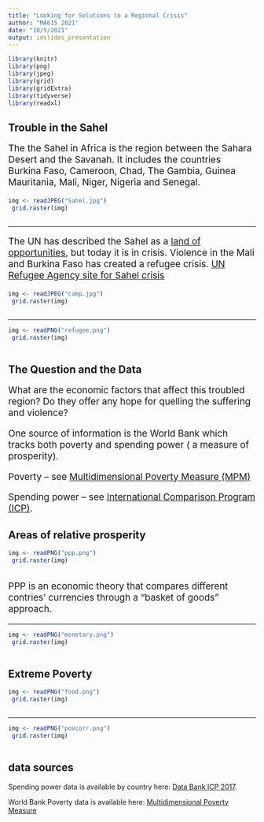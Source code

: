 ```yaml
---
title: "Looking for Solutions to a Regional Crisis"
author: "MA615 2021"
date: "10/5/2021"
output: ioslides_presentation
---
```


```r
library(knitr)
library(png)
library(jpeg)
library(grid)
library(gridExtra)
library(tidyverse)
library(readxl)
```

## Trouble in the Sahel

<div style="font-size: 14pt">
The the Sahel in Africa is the region between the Sahara Desert and the Savanah. 
It includes the countries Burkina Faso, Cameroon, Chad, The Gambia, Guinea Mauritania, Mali, Niger, Nigeria and Senegal.
</div>

```r


img <- readJPEG("Sahel.jpg")
 grid.raster(img)
 
```


-----

<div style="font-size: 14pt">
The UN has described the Sahel as a
[land of opportunities](https://www.un.org/africarenewal/sahel), but today it is in crisis.  Violence in the Mali and Burkina Faso has created a refugee crisis.
[UN Refugee Agency site for Sahel crisis](https://data2.unhcr.org/en/situations/sahelcrisis)
</div>

```r
img <- readJPEG("camp.jpg")
 grid.raster(img)
 
```

-----


```r
img <- readPNG("refugee.png")
 grid.raster(img)
 
```





## The Question and the Data

<div style="font-size: 14pt">
What are the economic factors that affect this troubled region?  Do they offer any hope for quelling the suffering and violence?


One source of information is the World Bank which tracks both poverty and spending power ( a measure of prosperity).


Poverty -- see [Multidimensional Poverty Measure (MPM)](https://datacatalog.worldbank.org/search/dataset/0037589/World-Bank-s-Multidimensional-Poverty-Measure)

Spending power -- see [International Comparison Program (ICP)](https://www.worldbank.org/en/programs/icp).  

</div>




## Areas of relative prosperity

```r

img <- readPNG("ppp.png")
 grid.raster(img)
 
```
<div style="font-size: 14pt">
PPP is an economic theory that compares different contries' currencies through a "basket of goods" approach.
</div>


-----

```r

img <- readPNG("monetary.png")
 grid.raster(img)
 
```





## Extreme Poverty 

```r

img <- readPNG("food.png")
 grid.raster(img)
 
```


-----

```r

img <- readPNG("povcorr.png")
 grid.raster(img)
 
```



## data sources 

Spending power data is available by country here: [Data Bank ICP 2017](https://databank.worldbank.org/source/icp-2017).

World Bank Poverty data is available here:
 [Multidimensional Poverty Measure](https://www.worldbank.org/en/topic/poverty/brief/multidimensional-poverty-measure)

